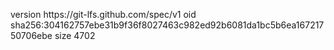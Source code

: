 version https://git-lfs.github.com/spec/v1
oid sha256:304162757ebe31b9f36f8027463c982ed92b6081da1bc5b6ea16721750706ebe
size 4702
